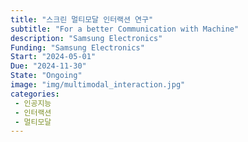 ```yaml
---
title: "스크린 멀티모달 인터랙션 연구"
subtitle: "For a better Communication with Machine"
description: "Samsung Electronics"
Funding: "Samsung Electronics"
Start: "2024-05-01"
Due: "2024-11-30"
State: "Ongoing"
image: "img/multimodal_interaction.jpg"
categories:
 - 인공지능
 - 인터랙션
 - 멀티모달
---
```


